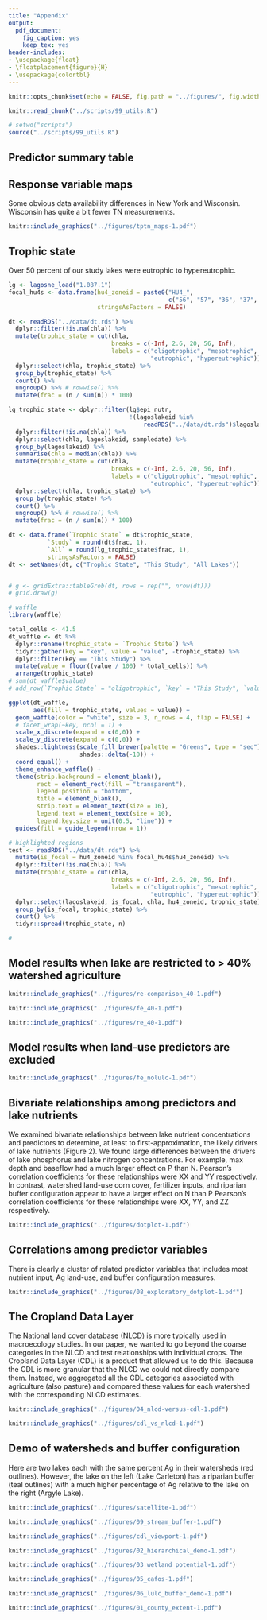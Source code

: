```yaml
---
title: "Appendix"
output:
  pdf_document:
    fig_caption: yes
    keep_tex: yes
header-includes: 
- \usepackage{float}
- \floatplacement{figure}{H}
- \usepackage{colortbl}
---
```


\arrayrulecolor{white}
```r
knitr::opts_chunk$set(echo = FALSE, fig.path = "../figures/", fig.width = 5, fig.height = 5, dev = c("pdf"))
```

```r
knitr::read_chunk("../scripts/99_utils.R")
```

```r
# setwd("scripts")
source("../scripts/99_utils.R")
```

\pagebreak

## Predictor summary table

\includegraphics[width=5in]{"../tables/01_predictors"}

\pagebreak

## Response variable maps

Some obvious data availability differences in New York and Wisconsin. Wisconsin has quite a bit fewer TN measurements.

```r
knitr::include_graphics("../figures/tptn_maps-1.pdf")
```

## Trophic state

Over 50 percent of our study lakes were eutrophic to hypereutrophic.

```r
lg <- lagosne_load("1.087.1")
focal_hu4s <- data.frame(hu4_zoneid = paste0("HU4_", 
                                             c("56", "57", "36", "37", "38")), 
                         stringsAsFactors = FALSE)

dt <- readRDS("../data/dt.rds") %>%
  dplyr::filter(!is.na(chla)) %>%
  mutate(trophic_state = cut(chla, 
                             breaks = c(-Inf, 2.6, 20, 56, Inf), 
                             labels = c("oligotrophic", "mesotrophic", 
                                        "eutrophic", "hypereutrophic"))) %>%
  dplyr::select(chla, trophic_state) %>%
  group_by(trophic_state) %>%
  count() %>%
  ungroup() %>% # rowwise() %>%
  mutate(frac = (n / sum(n)) * 100)

lg_trophic_state <- dplyr::filter(lg$epi_nutr, 
                                  !(lagoslakeid %in%
                                      readRDS("../data/dt.rds")$lagoslakeid)) %>%
  dplyr::filter(!is.na(chla)) %>%
  dplyr::select(chla, lagoslakeid, sampledate) %>%
  group_by(lagoslakeid) %>%
  summarise(chla = median(chla)) %>%
  mutate(trophic_state = cut(chla, 
                             breaks = c(-Inf, 2.6, 20, 56, Inf), 
                             labels = c("oligotrophic", "mesotrophic", 
                                        "eutrophic", "hypereutrophic"))) %>%
  dplyr::select(chla, trophic_state) %>%
  group_by(trophic_state) %>%
  count() %>%
  ungroup() %>% # rowwise() %>%
  mutate(frac = (n / sum(n)) * 100)

dt <- data.frame(`Trophic State` = dt$trophic_state, 
           `Study` = round(dt$frac, 1), 
           `All` = round(lg_trophic_state$frac, 1), 
           stringsAsFactors = FALSE)
dt <- setNames(dt, c("Trophic State", "This Study", "All Lakes"))


# g <- gridExtra::tableGrob(dt, rows = rep("", nrow(dt)))
# grid.draw(g)
```

```r
# waffle
library(waffle)

total_cells <- 41.5
dt_waffle <- dt %>% 
  dplyr::rename(trophic_state = `Trophic State`) %>%
  tidyr::gather(key = "key", value = "value", -trophic_state) %>%
  dplyr::filter(key == "This Study") %>%
  mutate(value = floor((value / 100) * total_cells)) %>%
  arrange(trophic_state)
# sum(dt_waffle$value)
# add_row(`Trophic State` = "oligotrophic", `key` = "This Study", `value` = 2) %>%

ggplot(dt_waffle,
       aes(fill = trophic_state, values = value)) +
  geom_waffle(color = "white", size = 3, n_rows = 4, flip = FALSE) +
  # facet_wrap(~key, ncol = 1) +
  scale_x_discrete(expand = c(0,0)) +
  scale_y_discrete(expand = c(0,0)) +
  shades::lightness(scale_fill_brewer(palette = "Greens", type = "seq"), 
                    shades::delta(-10)) +
  coord_equal() +
  theme_enhance_waffle() + 
  theme(strip.background = element_blank(), 
        rect = element_rect(fill = "transparent"), 
        legend.position = "bottom", 
        title = element_blank(), 
        strip.text = element_text(size = 16), 
        legend.text = element_text(size = 10), 
        legend.key.size = unit(0.5, "line")) + 
  guides(fill = guide_legend(nrow = 1))

# highlighted regions
test <- readRDS("../data/dt.rds") %>%
  mutate(is_focal = hu4_zoneid %in% focal_hu4s$hu4_zoneid) %>%
  dplyr::filter(!is.na(chla)) %>%
  mutate(trophic_state = cut(chla, 
                             breaks = c(-Inf, 2.6, 20, 56, Inf), 
                             labels = c("oligotrophic", "mesotrophic", 
                                        "eutrophic", "hypereutrophic"))) %>%
  dplyr::select(lagoslakeid, is_focal, chla, hu4_zoneid, trophic_state) %>%
  group_by(is_focal, trophic_state) %>%
  count() %>%
  tidyr::spread(trophic_state, n)
```

```r
# 
```

\pagebreak

## Model results when lake are restricted to > 40% watershed agriculture

```r
knitr::include_graphics("../figures/re-comparison_40-1.pdf")
```

```r
knitr::include_graphics("../figures/fe_40-1.pdf")
```

```r
knitr::include_graphics("../figures/re_40-1.pdf")
```
\pagebreak

## Model results when land-use predictors are excluded

```r
knitr::include_graphics("../figures/fe_nolulc-1.pdf")
```

\pagebreak

## Bivariate relationships among predictors and lake nutrients

We examined bivariate relationships between lake nutrient concentrations and predictors to determine, at least to first-approximation, the likely drivers of lake nutrients (Figure 2). 
We found large differences between the drivers of lake phosphorus and lake nitrogen concentrations. 
For example, max depth and baseflow had a much larger effect on P than N. Pearson’s correlation coefficients for these relationships were XX and YY respectively. 
In contrast, watershed land-use corn cover, fertilizer inputs, and riparian buffer configuration appear to have a larger effect on N than P Pearson’s correlation coefficients for these relationships were XX, YY, and ZZ respectively. 

```r
knitr::include_graphics("../figures/dotplot-1.pdf")
```

\pagebreak

## Correlations among predictor variables

There is clearly a cluster of related predictor variables that includes most nutrient input, Ag land-use, and buffer configuration measures.

```r
knitr::include_graphics("../figures/08_exploratory_dotplot-1.pdf")
```

\pagebreak

## The Cropland Data Layer

The National land cover database (NLCD) is more typically used in macroecology studies. In our paper, we wanted to go beyond the coarse categories in the NLCD and test relationships with individual crops. The Cropland Data Layer (CDL) is a product that allowed us to do this. Because the CDL is more granular that the NLCD we could not directly compare them. Instead, we aggregated all the CDL categories associated with agriculture (also pasture) and compared these values for each watershed with the corresponding NLCD estimates.

```r
knitr::include_graphics("../figures/04_nlcd-versus-cdl-1.pdf")
```

```r
knitr::include_graphics("../figures/cdl_vs_nlcd-1.pdf")
```

\pagebreak

## Demo of watersheds and buffer configuration

Here are two lakes each with the same percent Ag in their watersheds (red outlines). However, the lake on the left (Lake Carleton) has a riparian buffer (teal outlines) with a much higher percentage of Ag relative to the lake on the right (Argyle Lake).

```r
knitr::include_graphics("../figures/satellite-1.pdf")
```

\pagebreak

```r
knitr::include_graphics("../figures/09_stream_buffer-1.pdf")
```

```r
knitr::include_graphics("../figures/cdl_viewport-1.pdf")
```

```r
knitr::include_graphics("../figures/02_hierarchical_demo-1.pdf")
```

```r
knitr::include_graphics("../figures/03_wetland_potential-1.pdf")
```

```r
knitr::include_graphics("../figures/05_cafos-1.pdf")
```

```r
knitr::include_graphics("../figures/06_lulc_buffer_demo-1.pdf")
```

```r
knitr::include_graphics("../figures/01_county_extent-1.pdf")
```